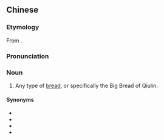 ==Chinese==
{{zh-forms|type=12}}
{{wikipedia|lang=zh}}

===Etymology===
From {{der|zh|ru|хлеб||bread}}.

===Pronunciation===
{{zh-pron
|m=dalièba
|cat=n
}}

===Noun===
{{zh-noun}}

# {{lb|zh|Northeast Mandarin}} Any type of [[bread]], or specifically the Big Bread of Qiulin.

====Synonyms====
* {{zh-l|大麵包}}
* {{zh-l|列巴}}
* {{zh-l|大咧巴}}
* {{zh-l|大列吧}}